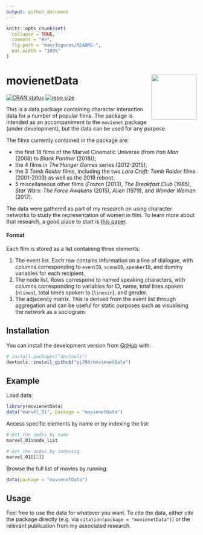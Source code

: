 ```yaml
---
output: github_document
---
```


<!-- README.md is generated from README.Rmd. Please edit that file -->

```r
knitr::opts_chunk$set(
  collapse = TRUE,
  comment = "#>",
  fig.path = "man/figures/README-",
  out.width = "100%"
)
```
# movienetData <img src="man/figures/README-logo.png" align="right" height="120"/>

<!-- badges: start -->
[![CRAN status](https://www.r-pkg.org/badges/version/movienetData)](https://cran.r-project.org/package=movienetData)
[![repo size](https://img.shields.io/github/repo-size/pj398/movienetData)](https://github.com/pj298/movienetData)
<!-- badges: end -->

This is a data package containing character interaction data for a number of popular films. The package is intended as an accompaniment to the `movienet` package (under development), but the data can be used for any purpose.

The films currently contained in the package are:

* the first 18 films of the Marvel Cinematic Universe (from _Iron Man_ (2008) to _Black Panther_ (2018)); 
* the 4 films in _The Hunger Games_ series (2012-2015); 
* the 3 _Tomb Raider_ films, including the two _Lara Croft: Tomb Raider_ films (2001-2003) as well as the 2018 reboot; 
* 5 miscellaneous other films (*Frozen* (2013), _The Breakfast Club_ (1985), _Star Wars: The Force Awakens_ (2015), _Alien_ (1979), and _Wonder Woman_ (2017).
 
The data were gathered as part of my research on using character networks to study the representation of women in film. To learn more about that research, a good place to start is [this paper](https://doi.org/10.1080/14680777.2018.1510846).

#### Format

Each film is stored as a list containing three elements:

1. The event list. Each row contains information on a line of dialogue, with columns corresponding to `eventID`, `sceneID`, `speakerID`, and dummy variables for each recipient.
2. The node list. Rows correspond to named speaking characters, with columns corresponding to variables for ID, name, total lines spoken (`nlines`), total times spoken to (`linesin`), and gender.
3. The adjacency matrix. This is derived from the event list through aggregation and can be useful for static purposes such as visualising the network as a sociogram.

## Installation

You can install the development version from [GitHub](https://github.com/) with:

``` r
# install.packages("devtools")
devtools::install_github("pj398/movienetData")
```
## Example

Load data:

```r
library(movienetData)
data("marvel_01", package = "movienetData")
```

Access specific elements by name or by indexing the list:

```r
# Get the nodes by name
marvel_01$node_list
```

```r
# Get the nodes by indexing
marvel_01[[2]]
```

Browse the full list of movies by running:

```r
data(package = "movienetData")
```


## Usage

Feel free to use the data for whatever you want. To cite the data, either cite the package directly (e.g. via `citation(package = "movienetData")`) or the relevant publication from my associated research.
